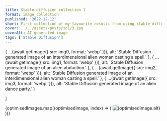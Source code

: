 ```yaml
---
title: Stable diffusion collection 1
format: image_collection
published: '2022-12-12'
short: First collection of my favourite results from using stable diffusion.
cover: ../../assets/posts/sd1/3.jpg
coverAlt: AI generated image
tags: ['Stable Diffusion']
---
```



  {
    ...(await getImage({ src: img0, format: 'webp' })),
    alt: 'Stable Diffusion generated image of an interdimensional alien woman casting a spell.'
  },
  {
    ...(await getImage({ src: img1, format: 'webp' })),
    alt: 'Stable Diffusion generated image of an alien abduction.'
  },
  {
    ...(await getImage({ src: img2, format: 'webp' })),
    alt: 'Stable Diffusion generated image of an interdimensional alien woman casting a spell.'
  },
  {
    ...(await getImage({ src: img3, format: 'webp' })),
    alt: 'Stable Diffusion generated image of an alien dance party.'
  }

]

<ImageGalleryWrapper>
	{optimisedImages.map((optimisedImage, index) => (
		<ImageGalleryButton index={index} client:load>
			<Image
				src={optimisedImage.rawOptions.src}
				alt={optimisedImage.alt}
				quality={100}
				densities={[1.5, 2, 3]}
				class="h-full w-full object-cover"
			/>
		</ImageGalleryButton>
	))}
</ImageGalleryWrapper>

<ImageGallery images={optimisedImages} client:load />
